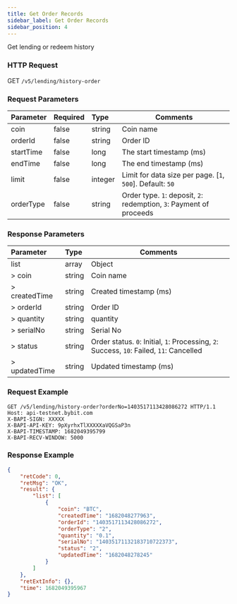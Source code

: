 ```yaml
---
title: Get Order Records
sidebar_label: Get Order Records
sidebar_position: 4
---
```

Get lending or redeem history

### HTTP Request
GET `/v5/lending/history-order`

### Request Parameters
| Parameter | Required | Type | Comments|
|:----- |:-------|:-----|------ |
|coin |false |string |Coin name |
|orderId |false	|string	|Order ID |
|startTime |false |long	|The start timestamp (ms) |
|endTime |false	|long |The end timestamp (ms) |
|limit |false |integer |Limit for data size per page. [`1`, `500`]. Default: `50`|
|orderType |false |string |Order type. `1`: deposit, `2`: redemption, `3`: Payment of proceeds |

### Response Parameters
| Parameter | Type | Comments|
|:----- |:-----|----- |
|list |array |Object |
|> coin |string |Coin name |
|> createdTime |string |Created timestamp (ms) |
|> orderId |string |Order ID |
|> quantity |string |quantity |
|> serialNo	|string	|Serial No|
|> status	|string	|Order status. `0`: Initial, `1`: Processing, `2`: Success, `10`: Failed, `11`: Cancelled|
|> updatedTime |string |Updated timestamp (ms) |

### Request Example

```http
GET /v5/lending/history-order?orderNo=1403517113428086272 HTTP/1.1
Host: api-testnet.bybit.com
X-BAPI-SIGN: XXXXX
X-BAPI-API-KEY: 9pXyrhxTlXXXXXaVQGSaP3n
X-BAPI-TIMESTAMP: 1682049395799
X-BAPI-RECV-WINDOW: 5000
```

### Response Example

```json
{
    "retCode": 0,
    "retMsg": "OK",
    "result": {
        "list": [
            {
                "coin": "BTC",
                "createdTime": "1682048277963",
                "orderId": "1403517113428086272",
                "orderType": "2",
                "quantity": "0.1",
                "serialNo": "14035171132183710722373",
                "status": "2",
                "updatedTime": "1682048278245"
            }
        ]
    },
    "retExtInfo": {},
    "time": 1682049395967
}
```
